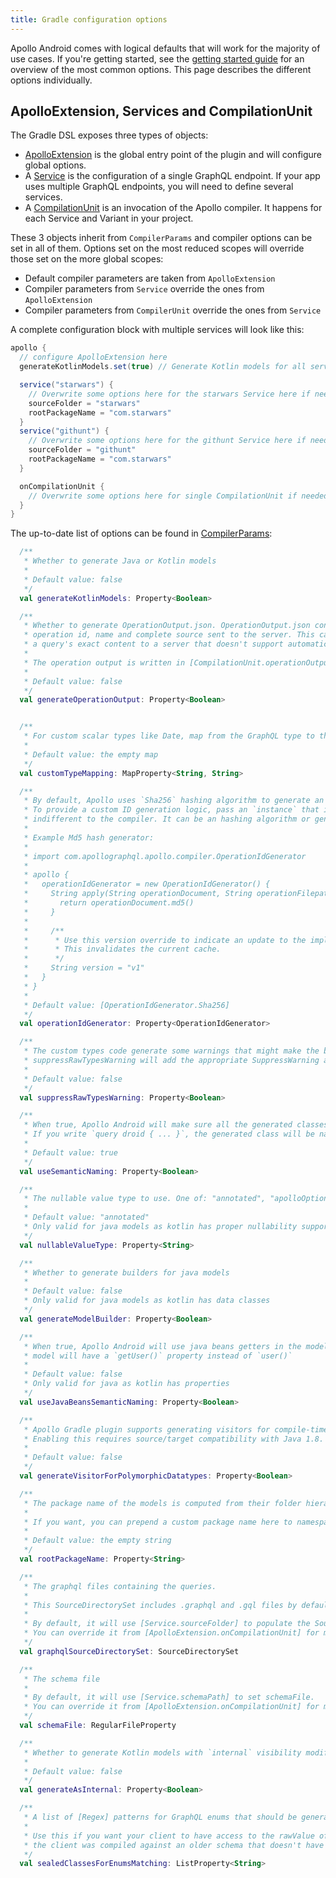 ```yaml
---
title: Gradle configuration options
---
```


Apollo Android comes with logical defaults that will work for the majority of use cases. If you're getting started, see the [getting started guide](./get-started/) for an overview of the most common options. This page describes the different options individually.
 
## ApolloExtension, Services and CompilationUnit

The Gradle DSL exposes three types of objects:

* [ApolloExtension](https://github.com/apollographql/apollo-android/blob/master/apollo-gradle-plugin/src/main/kotlin/com/apollographql/apollo/gradle/api/ApolloExtension.kt) is the global entry point of the plugin and will configure global options.
* A [Service](https://github.com/apollographql/apollo-android/blob/master/apollo-gradle-plugin/src/main/kotlin/com/apollographql/apollo/gradle/api/Service.kt) is the configuration of a single GraphQL endpoint. If your app uses multiple GraphQL endpoints, you will need to define several services. 
* A [CompilationUnit](https://github.com/apollographql/apollo-android/blob/master/apollo-gradle-plugin/src/main/kotlin/com/apollographql/apollo/gradle/api/CompilationUnit.kt) is an invocation of the Apollo compiler. It happens for each Service and Variant in your project.

These 3 objects inherit from `CompilerParams` and compiler options can be set in all of them. Options set on the most reduced scopes will override those set on the more global scopes:

* Default compiler parameters are taken from `ApolloExtension`
* Compiler parameters from `Service` override the ones from `ApolloExtension`
* Compiler parameters from `CompilerUnit` override the ones from `Service` 

A complete configuration block with multiple services will look like this:

```groovy:title=build.gradle
apollo {
  // configure ApolloExtension here
  generateKotlinModels.set(true) // Generate Kotlin models for all services

  service("starwars") {
    // Overwrite some options here for the starwars Service here if needed
    sourceFolder = "starwars"
    rootPackageName = "com.starwars"
  }
  service("githunt") {
    // Overwrite some options here for the githunt Service here if needed
    sourceFolder = "githunt"
    rootPackageName = "com.starwars"
  }

  onCompilationUnit {
    // Overwrite some options here for single CompilationUnit if needed
  }
}

```

The up-to-date list of options can be found in [CompilerParams](https://github.com/apollographql/apollo-android/blob/master/apollo-gradle-plugin/src/main/kotlin/com/apollographql/apollo/gradle/api/CompilerParams.kt):

```kotlin
  /**
   * Whether to generate Java or Kotlin models
   *
   * Default value: false
   */
  val generateKotlinModels: Property<Boolean>

  /**
   * Whether to generate OperationOutput.json. OperationOutput.json contains information such as
   * operation id, name and complete source sent to the server. This can be used to upload
   * a query's exact content to a server that doesn't support automatic persisted queries.
   *
   * The operation output is written in [CompilationUnit.operationOutputFile]
   *
   * Default value: false
   */
  val generateOperationOutput: Property<Boolean>


  /**
   * For custom scalar types like Date, map from the GraphQL type to the jvm/kotlin type.
   *
   * Default value: the empty map
   */
  val customTypeMapping: MapProperty<String, String>

  /**
   * By default, Apollo uses `Sha256` hashing algorithm to generate an ID for the query.
   * To provide a custom ID generation logic, pass an `instance` that implements the [OperationIdGenerator]. How the ID is generated is
   * indifferent to the compiler. It can be an hashing algorithm or generated by a backend.
   *
   * Example Md5 hash generator:
   *
   * import com.apollographql.apollo.compiler.OperationIdGenerator
   *
   * apollo {
   *   operationIdGenerator = new OperationIdGenerator() {
   *     String apply(String operationDocument, String operationFilepath) {
   *       return operationDocument.md5()
   *     }
   *
   *     /**
   *      * Use this version override to indicate an update to the implementation.
   *      * This invalidates the current cache.
   *      */
   *     String version = "v1"
   *   }
   * }
   *
   * Default value: [OperationIdGenerator.Sha256]
   */
  val operationIdGenerator: Property<OperationIdGenerator>

  /**
   * The custom types code generate some warnings that might make the build fail.
   * suppressRawTypesWarning will add the appropriate SuppressWarning annotation
   *
   * Default value: false
   */
  val suppressRawTypesWarning: Property<Boolean>

  /**
   * When true, Apollo Android will make sure all the generated classes end with 'Query' or 'Mutation'.
   * If you write `query droid { ... }`, the generated class will be named 'DroidQuery'.
   *
   * Default value: true
   */
  val useSemanticNaming: Property<Boolean>

  /**
   * The nullable value type to use. One of: "annotated", "apolloOptional", "guavaOptional", "javaOptional", "inputType"
   *
   * Default value: "annotated"
   * Only valid for java models as kotlin has proper nullability support
   */
  val nullableValueType: Property<String>

  /**
   * Whether to generate builders for java models
   *
   * Default value: false
   * Only valid for java models as kotlin has data classes
   */
  val generateModelBuilder: Property<Boolean>

  /**
   * When true, Apollo Android will use java beans getters in the models. If you request a property named 'user', the generated
   * model will have a `getUser()` property instead of `user()`
   *
   * Default value: false
   * Only valid for java as kotlin has properties
   */
  val useJavaBeansSemanticNaming: Property<Boolean>

  /**
   * Apollo Gradle plugin supports generating visitors for compile-time safe handling of polymorphic datatypes.
   * Enabling this requires source/target compatibility with Java 1.8.
   *
   * Default value: false
   */
  val generateVisitorForPolymorphicDatatypes: Property<Boolean>

  /**
   * The package name of the models is computed from their folder hierarchy like for java sources.
   *
   * If you want, you can prepend a custom package name here to namespace your models.
   *
   * Default value: the empty string
   */
  val rootPackageName: Property<String>

  /**
   * The graphql files containing the queries.
   *
   * This SourceDirectorySet includes .graphql and .gql files by default.
   *
   * By default, it will use [Service.sourceFolder] to populate the SourceDirectorySet.
   * You can override it from [ApolloExtension.onCompilationUnit] for more advanced use cases
   */
  val graphqlSourceDirectorySet: SourceDirectorySet

  /**
   * The schema file
   *
   * By default, it will use [Service.schemaPath] to set schemaFile.
   * You can override it from [ApolloExtension.onCompilationUnit] for more advanced use cases
   */
  val schemaFile: RegularFileProperty

  /**
   * Whether to generate Kotlin models with `internal` visibility modifier.
   *
   * Default value: false
   */
  val generateAsInternal: Property<Boolean>

  /**
   * A list of [Regex] patterns for GraphQL enums that should be generated as Kotlin sealed classes instead of the default Kotlin enums.
   *
   * Use this if you want your client to have access to the rawValue of the enum. This can be useful if new GraphQL enums are added but
   * the client was compiled against an older schema that doesn't have knowledge of the new enums.
   */
  val sealedClassesForEnumsMatching: ListProperty<String>
```
